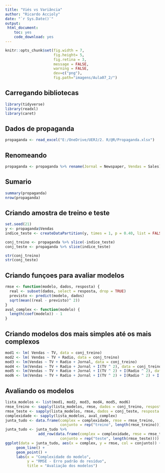 ```yaml
---
title: "Viés vs Variância"
author: "Ricardo Accioly"
date: "`r Sys.Date()`"
output:
 html_document:
    toc: yes
    code_download: yes
---
```


```r
knitr::opts_chunk$set(fig.width = 7, 
                      fig.height= 5,  
                      fig.retina = 3,
                      message = FALSE, 
                      warning = FALSE,
                      dev=c("png"), 
                      fig.path="imagens/Aula07_2/")
```


## Carregando bibliotecas

```r
library(tidyverse)
library(readxl)
library(caret)
```


## Dados de propaganda 


```r
propaganda <- read_excel("E:/OneDrive/UERJ/2. R/@R/Propaganda.xlsx")
```

## Renomeando 

```r
propaganda <- propaganda %>% rename(Jornal = Newspaper, Vendas = Sales)

```

## Sumario

```r
summary(propaganda)
nrow(propaganda)
```

## Criando amostra de treino e teste

```r
set.seed(21)
y <- propaganda$Vendas
indice_teste <- createDataPartition(y, times = 1, p = 0.40, list = FALSE)

conj_treino <- propaganda %>% slice(-indice_teste)
conj_teste <- propaganda %>% slice(indice_teste)

str(conj_treino)
str(conj_teste)
```


## Criando funçoes para avaliar modelos 

```r
rmse <- function(modelo, dados, resposta) {
  real <- subset(dados, select = resposta, drop = TRUE)
  previsto <- predict(modelo, dados)
  sqrt(mean((real - previsto)^ 2))
}
aval_complex <- function(modelo) {
  length(coef(modelo)) - 1
}
```


## Criando modelos dos mais simples até os mais complexos

```r
mod1 <- lm( Vendas ~ TV, data = conj_treino)
mod2 <- lm( Vendas ~ TV + Radio, data = conj_treino)
mod3 <- lm(Vendas ~ TV + Radio + Jornal, data = conj_treino)
mod4 <- lm(Vendas ~ TV + Radio + Jornal + I(TV ^ 2), data = conj_treino)
mod5 <- lm(Vendas ~ TV + Radio + Jornal + I(TV ^ 2) + I(Radio ^ 2), data = conj_treino)
mod6 <- lm(Vendas ~ TV + Radio + Jornal + I(TV ^ 2) + I(Radio ^ 2) + I(Jornal ^ 2), data = conj_treino)
```


## Avaliando os modelos

```r
lista_modelos <- list(mod1, mod2, mod3, mod4, mod5, mod6)
rmse_treino <- sapply(lista_modelos, rmse, dados = conj_treino, resposta = "Vendas")
rmse_teste <- sapply(lista_modelos, rmse, dados = conj_teste, resposta = "Vendas")
complexidade <- sapply(lista_modelos, aval_complex)
junta_tudo <- data.frame(complex = complexidade, rmse = rmse_treino, 
                         conjunto = rep("treino", length(rmse_treino)))
junta_tudo <- junta_tudo %>% 
               add_row(data.frame(complex = complexidade, rmse = rmse_teste, 
                         conjunto = rep("teste", length(rmse_teste))))
ggplot(data = junta_tudo, aes(x = complex, y = rmse, col = conjunto)) +
     geom_line() +
     geom_point() +
     labs(x = "Complexidade do modelo", 
          y = "RMSE - Erro padrão do resíduo", 
          title = "Avaliação dos modelos")
```



